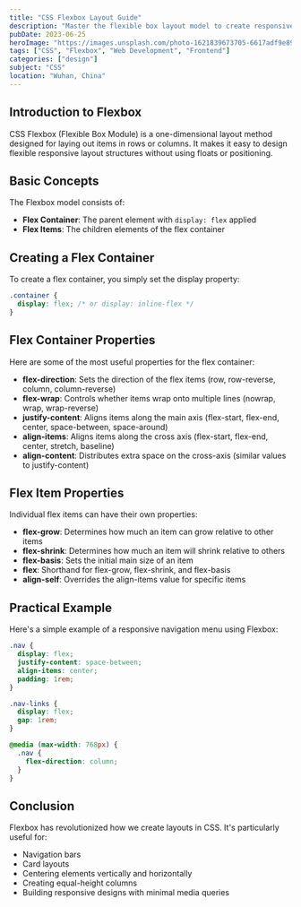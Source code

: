```yaml
---
title: "CSS Flexbox Layout Guide"
description: "Master the flexible box layout model to create responsive, dynamic layouts with CSS Flexbox."
pubDate: 2023-06-25
heroImage: "https://images.unsplash.com/photo-1621839673705-6617adf9e890?ixlib=rb-4.0.3&ixid=M3wxMjA3fDB8MHxwaG90by1wYWdlfHx8fGVufDB8fHx8fA%3D%3D&auto=format&fit=crop&w=1932&q=80"
tags: ["CSS", "Flexbox", "Web Development", "Frontend"]
categories: ["design"]
subject: "CSS"
location: "Wuhan, China"
---
```


## Introduction to Flexbox

CSS Flexbox (Flexible Box Module) is a one-dimensional layout method designed for laying out items in rows or columns. It makes it easy to design flexible responsive layout structures without using floats or positioning.

## Basic Concepts

The Flexbox model consists of:

- **Flex Container**: The parent element with `display: flex` applied
- **Flex Items**: The children elements of the flex container

## Creating a Flex Container

To create a flex container, you simply set the display property:

```css
.container {
  display: flex; /* or display: inline-flex */
}
```

## Flex Container Properties

Here are some of the most useful properties for the flex container:

- **flex-direction**: Sets the direction of the flex items (row, row-reverse, column, column-reverse)
- **flex-wrap**: Controls whether items wrap onto multiple lines (nowrap, wrap, wrap-reverse)
- **justify-content**: Aligns items along the main axis (flex-start, flex-end, center, space-between, space-around)
- **align-items**: Aligns items along the cross axis (flex-start, flex-end, center, stretch, baseline)
- **align-content**: Distributes extra space on the cross-axis (similar values to justify-content)

## Flex Item Properties

Individual flex items can have their own properties:

- **flex-grow**: Determines how much an item can grow relative to other items
- **flex-shrink**: Determines how much an item will shrink relative to others
- **flex-basis**: Sets the initial main size of an item
- **flex**: Shorthand for flex-grow, flex-shrink, and flex-basis
- **align-self**: Overrides the align-items value for specific items

## Practical Example

Here's a simple example of a responsive navigation menu using Flexbox:

```css
.nav {
  display: flex;
  justify-content: space-between;
  align-items: center;
  padding: 1rem;
}

.nav-links {
  display: flex;
  gap: 1rem;
}

@media (max-width: 768px) {
  .nav {
    flex-direction: column;
  }
}
```

## Conclusion

Flexbox has revolutionized how we create layouts in CSS. It's particularly useful for:

- Navigation bars
- Card layouts
- Centering elements vertically and horizontally
- Creating equal-height columns
- Building responsive designs with minimal media queries

